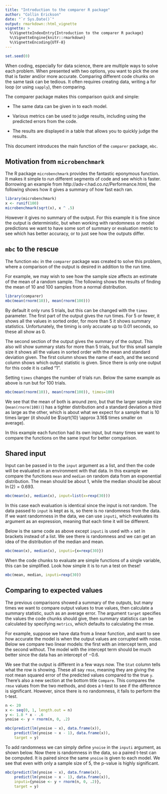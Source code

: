 ```yaml
---
title: "Introduction to the comparer R package"
author: "Collin Erickson"
date: "`r Sys.Date()`"
output: rmarkdown::html_vignette
vignette: >
  %\VignetteIndexEntry{Introduction to the comparer R package}
  %\VignetteEngine{knitr::rmarkdown}
  %\VignetteEncoding{UTF-8}
---
```


```r
set.seed(0)
```


When coding, especially for data science, there are multiple
ways to solve each problem.
When presented with two options, you want to pick the one
that is faster and/or more accurate.
Comparing different code chunks on the same task can be tedious.
It often requires creating data, writing a for loop
(or using `sapply`), then comparing.

The comparer package makes this comparison quick and simple:

* The same data can be given in to each model.

* Various metrics can be used to judge results,
including using the predicted errors from the code.

* The results are displayed in a table that allows you
to quickly judge the results.

This document introduces the main function of the `comparer` package, `mbc`.


## Motivation from `microbenchmark`

The R package `microbenchmark` provides the fantastic eponymous function.
It makes it simple to run different segments of code and see which is faster.
Borrowing an example from http://adv-r.had.co.nz/Performance.html,
the following shows how it gives a summary of how fast each ran.

```r
library(microbenchmark)
x <- runif(100)
microbenchmark(sqrt(x), x ^ .5)
```

However it gives no summary of the output.
For this example it is fine since the output is deterministic,
but when working with randomness or model predictions we want
to have some sort of summary or evaluation metric to see which
has better accuracy, or to just see how the outputs differ.


## `mbc` to the rescue

The function `mbc` in the `comparer` package was created to solve this
problem, where a comparison of the output is desired in addition to
the run time.

For example, we may wish to see how the sample size affects
an estimate of the mean of a random sample.
The following shows the results of finding the mean of 10 and 100
samples from a normal distribution.

```r
library(comparer)
mbc(mean(rnorm(10)), mean(rnorm(100)))
```

By default it only runs 5 trials, but this can be changed with the
`times` parameter.
The first part of the output gives the run times.
For 5 or fewer, it shows all the values in sorted order,
for more than 5 it shows summary statistics.
Unfortunately, the timing is only accurate up to 0.01 seconds,
so these all show as 0.

The second section of the output gives the summary of the output.
This also will show summary stats for more than 5 trials,
but for this small sample size it shows all the values in sorted order
with the mean and standard deviation given.
The first column shows the name of each,
and the second column shows which output statistic is given.
Since there is only one output for this code it is called "1".

Setting `times` changes the number of trials run.
Below the same example as above is run but for 100 trials.

```r
mbc(mean(rnorm(10)), mean(rnorm(100)), times=100)
```

We see that the mean of both is around zero,
but that the larger sample size (`mean(rnorm(100))`) has a tighter
distribution and a standard deviation a third as large as the other,
which is about what we expect for a sample that is 10 times larger
(it should be $\sqrt{10} \approx 3.16$ times smaller on average).

In this example each function had its own input,
but many times we want to compare the functions
on the same input for better comparison.


## Shared input

Input can be passed in to the `input` argument as a list,
and then the code will be evaluated in an environment with that data.
In this example we compare the functions `mean` and `median` on random
data from an exponential distribution.
The mean should be about 1, while the median should be about
$\ln(2)=0.693$.

```r
mbc(mean(x), median(x), input=list(x=rexp(30)))
```

In this case each evaluation is identical since the input is not random.
The data passed to `input` is kept as is, so there is no randomness
from the data.
If we want randomness in the data, we can use `inputi`,
which evaluates its argument as an expression,
meaning that each time it will be different.

Below is the same code as above except `inputi` is used with
`x` set in brackets instead of a list.
We see there is randomness and we can get an idea of the distribution
of the median and mean.

```r
mbc(mean(x), median(x), inputi={x=rexp(30)})
```

When the code chunks to evaluate are simple functions of a single variable,
this can be simplified.
Look how simple it is to run a test on these!

```r
mbc(mean, median, inputi=rexp(30))
```

## Comparing to expected values

The previous comparisons showed a summary of the outputs,
but many times we want to compare output values to true values,
then calculate a summary statistic, such as an average error.
The argument `target` specifies the values the code chunks should
give, then summary statistics can be calculated by specifying `metrics`,
which defaults to calculating the rmse.

For example, suppose we have data from a linear function,
and want to see how accurate the model is when the output
values are corrupted with noise.
Below we compare two linear models: the first with an intercept term,
and the second without.
The model with the intercept term should be much better
since the data has an intercept of $-0.6$.

We see that the output is different in a few ways now.
The `Stat` column tells what the row is showing.
These all say `rmse`, meaning they are giving the root mean squared error
of the predicted values compared to the true `y`.
There's also a new section at the bottom title `Compare`.
This compares the `rmse` values from the two methods,
and does a t-test to see if the difference is significant.
However, since there is no randomness, it fails to perform the t-test.

```r
n <- 20
x <- seq(0, 1, length.out = n)
y <- 1.8 * x - .6
ynoise <- y + rnorm(n, 0, .2)
```

```r
mbc(predict(lm(ynoise ~ x), data.frame(x)),
    predict(lm(ynoise ~ x - 1), data.frame(x)),
    target = y)
```

To add randomness we can simply define `ynoise` in the `inputi` argument,
as shown below.
Now there is randomness in the data, so a paired t-test can be computed.
It is paired since the same `ynoise` is given to each model.
We see that even with only a sample size of 5,
the p-value is highly significant.

```r
mbc(predict(lm(ynoise ~ x), data.frame(x)),
    predict(lm(ynoise ~ x - 1), data.frame(x)),
    inputi={ynoise <- y + rnorm(n, 0, .2)},
    target = y)
```

